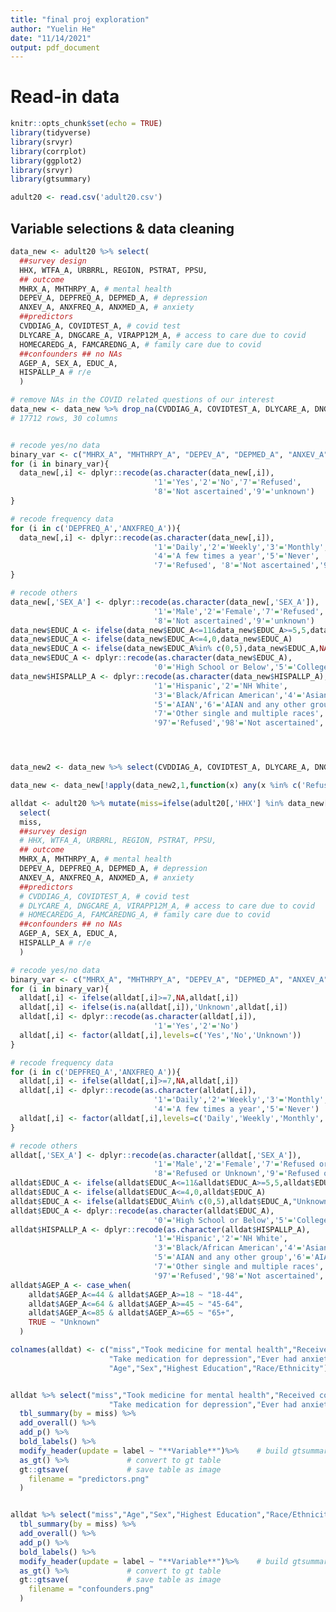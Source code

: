 ```yaml
---
title: "final proj exploration"
author: "Yuelin He"
date: "11/14/2021"
output: pdf_document
---
```


# Read-in data
```r
knitr::opts_chunk$set(echo = TRUE)
library(tidyverse)
library(srvyr)
library(corrplot)
library(ggplot2)
library(srvyr)
library(gtsummary)

adult20 <- read.csv('adult20.csv')
```


## Variable selections & data cleaning

```r
data_new <- adult20 %>% select(
  ##survey design
  HHX, WTFA_A, URBRRL, REGION, PSTRAT, PPSU,
  ## outcome
  MHRX_A, MHTHRPY_A, # mental health
  DEPEV_A, DEPFREQ_A, DEPMED_A, # depression
  ANXEV_A, ANXFREQ_A, ANXMED_A, # anxiety
  ##predictors
  CVDDIAG_A, COVIDTEST_A, # covid test
  DLYCARE_A, DNGCARE_A, VIRAPP12M_A, # access to care due to covid
  HOMECAREDG_A, FAMCAREDNG_A, # family care due to covid
  ##confounders ## no NAs
  AGEP_A, SEX_A, EDUC_A, 
  HISPALLP_A # r/e
  ) 

# remove NAs in the COVID related questions of our interest
data_new <- data_new %>% drop_na(CVDDIAG_A, COVIDTEST_A, DLYCARE_A, DNGCARE_A, VIRAPP12M_A,HOMECAREDG_A, FAMCAREDNG_A)
# 17712 rows, 30 columns


# recode yes/no data
binary_var <- c("MHRX_A", "MHTHRPY_A", "DEPEV_A", "DEPMED_A", "ANXEV_A", "ANXMED_A", "CVDDIAG_A", "COVIDTEST_A", "DLYCARE_A", "DNGCARE_A", "VIRAPP12M_A", "HOMECAREDG_A", "FAMCAREDNG_A")
for (i in binary_var){
  data_new[,i] <- dplyr::recode(as.character(data_new[,i]),
                                '1'='Yes','2'='No','7'='Refused',
                                '8'='Not ascertained','9'='unknown')
}

# recode frequency data
for (i in c('DEPFREQ_A','ANXFREQ_A')){
  data_new[,i] <- dplyr::recode(as.character(data_new[,i]),
                                '1'='Daily','2'='Weekly','3'='Monthly',
                                '4'='A few times a year','5'='Never',
                                '7'='Refused', '8'='Not ascertained','9'='unknown')
}

# recode others
data_new[,'SEX_A'] <- dplyr::recode(as.character(data_new[,'SEX_A']),
                                '1'='Male','2'='Female','7'='Refused',
                                '8'='Not ascertained','9'='unknown')
data_new$EDUC_A <- ifelse(data_new$EDUC_A<=11&data_new$EDUC_A>=5,5,data_new$EDUC_A)
data_new$EDUC_A <- ifelse(data_new$EDUC_A<=4,0,data_new$EDUC_A)
data_new$EDUC_A <- ifelse(data_new$EDUC_A%in% c(0,5),data_new$EDUC_A,NA)
data_new$EDUC_A <- dplyr::recode(as.character(data_new$EDUC_A),
                                '0'='High School or Below','5'='College or Above')
data_new$HISPALLP_A <- dplyr::recode(as.character(data_new$HISPALLP_A),
                                '1'='Hispanic','2'='NH White',
                                '3'='Black/African American','4'='Asian',
                                '5'='AIAN','6'='AIAN and any other group',
                                '7'='Other single and multiple races',
                                '97'='Refused','98'='Not ascertained','99'='unknown')




data_new2 <- data_new %>% select(CVDDIAG_A, COVIDTEST_A, DLYCARE_A, DNGCARE_A, VIRAPP12M_A,HOMECAREDG_A, FAMCAREDNG_A) 

data_new <- data_new[!apply(data_new2,1,function(x) any(x %in% c('Refused','Not ascertained','unknown'))),]
```


```r
alldat <- adult20 %>% mutate(miss=ifelse(adult20[,'HHX'] %in% data_new[,'HHX'],'Complete', 'Missing')) %>% 
  select(
  miss,
  ##survey design
  # HHX, WTFA_A, URBRRL, REGION, PSTRAT, PPSU,
  ## outcome
  MHRX_A, MHTHRPY_A, # mental health
  DEPEV_A, DEPFREQ_A, DEPMED_A, # depression
  ANXEV_A, ANXFREQ_A, ANXMED_A, # anxiety
  ##predictors
  # CVDDIAG_A, COVIDTEST_A, # covid test
  # DLYCARE_A, DNGCARE_A, VIRAPP12M_A, # access to care due to covid
  # HOMECAREDG_A, FAMCAREDNG_A, # family care due to covid
  ##confounders ## no NAs
  AGEP_A, SEX_A, EDUC_A, 
  HISPALLP_A # r/e
  ) 

# recode yes/no data
binary_var <- c("MHRX_A", "MHTHRPY_A", "DEPEV_A", "DEPMED_A", "ANXEV_A", "ANXMED_A")
for (i in binary_var){
  alldat[,i] <- ifelse(alldat[,i]>=7,NA,alldat[,i])
  alldat[,i] <- ifelse(is.na(alldat[,i]),'Unknown',alldat[,i])
  alldat[,i] <- dplyr::recode(as.character(alldat[,i]),
                                '1'='Yes','2'='No')
  alldat[,i] <- factor(alldat[,i],levels=c('Yes','No','Unknown'))
}

# recode frequency data
for (i in c('DEPFREQ_A','ANXFREQ_A')){
  alldat[,i] <- ifelse(alldat[,i]>=7,NA,alldat[,i])
  alldat[,i] <- dplyr::recode(as.character(alldat[,i]),
                                '1'='Daily','2'='Weekly','3'='Monthly',
                                '4'='A few times a year','5'='Never')
  alldat[,i] <- factor(alldat[,i],levels=c('Daily','Weekly','Monthly','A few times a year','Never'))
}

# recode others
alldat[,'SEX_A'] <- dplyr::recode(as.character(alldat[,'SEX_A']),
                                '1'='Male','2'='Female','7'='Refused or Unknown',
                                '8'='Refused or Unknown','9'='Refused or Unknown')
alldat$EDUC_A <- ifelse(alldat$EDUC_A<=11&alldat$EDUC_A>=5,5,alldat$EDUC_A)
alldat$EDUC_A <- ifelse(alldat$EDUC_A<=4,0,alldat$EDUC_A)
alldat$EDUC_A <- ifelse(alldat$EDUC_A%in% c(0,5),alldat$EDUC_A,"Unknown")
alldat$EDUC_A <- dplyr::recode(as.character(alldat$EDUC_A),
                                '0'='High School or Below','5'='College or Above')
alldat$HISPALLP_A <- dplyr::recode(as.character(alldat$HISPALLP_A),
                                '1'='Hispanic','2'='NH White',
                                '3'='Black/African American','4'='Asian',
                                '5'='AIAN and any other group','6'='AIAN and any other group',
                                '7'='Other single and multiple races',
                                '97'='Refused','98'='Not ascertained','99'='unknown')
alldat$AGEP_A <- case_when(
    alldat$AGEP_A<=44 & alldat$AGEP_A>=18 ~ "18-44",
    alldat$AGEP_A<=64 & alldat$AGEP_A>=45 ~ "45-64",
    alldat$AGEP_A<=85 & alldat$AGEP_A>=65 ~ "65+",
    TRUE ~ "Unknown"
  )

colnames(alldat) <- c("miss","Took medicine for mental health","Received counseling for mental health","Ever had depression","Depression frequency",
                      "Take medication for depression","Ever had anxiety","Anxiety frequency","Take medication for anxiety",
                      "Age","Sex","Highest Education","Race/Ethnicity")


alldat %>% select("miss","Took medicine for mental health","Received counseling for mental health","Ever had depression",
                      "Take medication for depression","Ever had anxiety","Take medication for anxiety") %>%
  tbl_summary(by = miss) %>% 
  add_overall() %>%
  add_p() %>%
  bold_labels() %>%
  modify_header(update = label ~ "**Variable**")%>%    # build gtsummary table
  as_gt() %>%             # convert to gt table
  gt::gtsave(             # save table as image
    filename = "predictors.png"
  )


alldat %>% select("miss","Age","Sex","Highest Education","Race/Ethnicity") %>%
  tbl_summary(by = miss) %>% 
  add_overall() %>%
  add_p() %>%
  bold_labels() %>%
  modify_header(update = label ~ "**Variable**")%>%    # build gtsummary table
  as_gt() %>%             # convert to gt table
  gt::gtsave(             # save table as image
    filename = "confounders.png"
  )
```